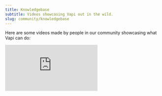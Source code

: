 ```yaml
---
title: Knowledgebase
subtitle: Videos showcasing Vapi out in the wild.
slug: community/knowledgebase
---
```



Here are some videos made by people in our community showcasing what Vapi can do:

<div class="video-grid">
  <iframe
    src="https://www.youtube.com/embed/9MD1VM7038Q?si=G1at__w9gAm0dqEA"
    title="YouTube video player"
    frameborder="0"
    allow="accelerometer; autoplay; clipboard-write; encrypted-media; gyroscope; picture-in-picture; web-share"
    referrerpolicy="strict-origin-when-cross-origin"
    allowfullscreen
  />
  <iframe
    src="https://www.youtube.com/embed/xCdfLSrwbjc?si=xn1jIHmV4J7VTsTr"
    title="YouTube video player"
    frameborder="0"
    allow="accelerometer; autoplay; clipboard-write; encrypted-media; gyroscope; picture-in-picture; web-share"
    referrerpolicy="strict-origin-when-cross-origin"
    allowfullscreen
  />
  <iframe
    width="100%"
    height="315"
    src="https://www.youtube.com/embed/g0SKKwBpp7g?si=b8uXyopKo9fZYowX"
    title="YouTube video player"
    frameborder="0"
    allow="accelerometer; autoplay; clipboard-write; encrypted-media; gyroscope; picture-in-picture; web-share"
    referrerpolicy="strict-origin-when-cross-origin"
    allowfullscreen
  />

  <iframe
    width="100%"
    height="315"
    src="https://www.youtube.com/embed/4_9IOCiC7hc"
    title="YouTube video player"
    frameborder="0"
    allow="accelerometer; autoplay; clipboard-write; encrypted-media; gyroscope; picture-in-picture; web-share"
    referrerpolicy="strict-origin-when-cross-origin"
    allowfullscreen
  />
  </div>

## Send Us Your Video

Have a video showcasing Vapi that you want us to feature? Let us know:

<CardGroup cols={2}>
  <Card
    title="Send Us Your Video"
    icon="video-arrow-up-right"
    iconType="solid"
    href="https://tally.so/r/3yD9Wx"
  >
    Send us your video showcasing what Vapi can do, we'd like to feature it.
  </Card>
</CardGroup>
